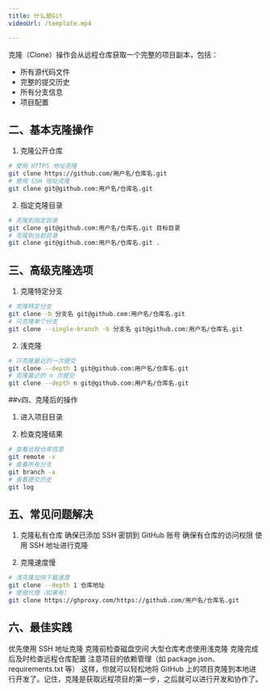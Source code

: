 ```yaml
---
title: 什么是Git
videoUrl: /template.mp4

---
```

克隆（Clone）操作会从远程仓库获取一个完整的项目副本，包括：

- 所有源代码文件
- 完整的提交历史
- 所有分支信息
- 项目配置

## 二、基本克隆操作
1. 克隆公开仓库
```bash
# 使用 HTTPS 地址克隆
git clone https://github.com/用户名/仓库名.git
# 使用 SSH 地址克隆
git clone git@github.com:用户名/仓库名.git

 ```
2. 指定克隆目录
```bash
# 克隆到指定目录
git clone git@github.com:用户名/仓库名.git 目标目录
# 克隆到当前目录
git clone git@github.com:用户名/仓库名.git .

 ```
## 三、高级克隆选项
1. 克隆特定分支
```bash
# 克隆特定分支
git clone -b 分支名 git@github.com:用户名/仓库名.git
# 只克隆单个分支
git clone --single-branch -b 分支名 git@github.com:用户名/仓库名.git

 ```
2. 浅克隆
```bash
# 只克隆最近的一次提交
git clone --depth 1 git@github.com:用户名/仓库名.git
# 克隆最近的 n 次提交
git clone --depth n git@github.com:用户名/仓库名.git

 ```
##v四、克隆后的操作
1. 进入项目目录


2. 检查克隆结果
```bash
# 查看远程仓库信息
git remote -v
# 查看所有分支
git branch -a
# 查看提交历史
git log
 ```
## 五、常见问题解决
1. 克隆私有仓库
确保已添加 SSH 密钥到 GitHub 账号
确保有仓库的访问权限
使用 SSH 地址进行克隆

2. 克隆速度慢
```bash
# 浅克隆加快下载速度
git clone --depth 1 仓库地址
# 使用代理（如果有）
git clone https://ghproxy.com/https://github.com/用户名/仓库名.git

 ```
## 六、最佳实践
优先使用 SSH 地址克隆
克隆前检查磁盘空间
大型仓库考虑使用浅克隆
克隆完成后及时检查远程仓库配置
注意项目的依赖管理（如 package.json、requirements.txt 等）
这样，你就可以轻松地将 GitHub 上的项目克隆到本地进行开发了。记住，克隆是获取远程项目的第一步，之后就可以进行开发和协作了。